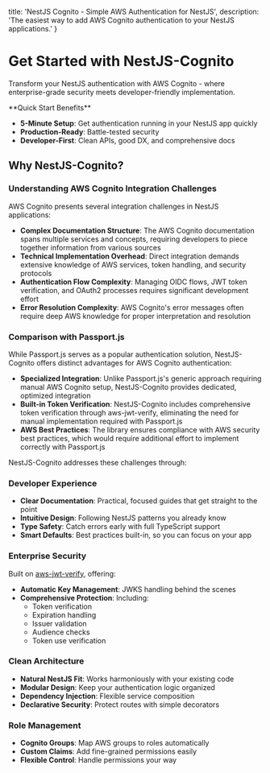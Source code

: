   title: 'NestJS Cognito - Simple AWS Authentication for NestJS',
  description: 'The easiest way to add AWS Cognito authentication to your NestJS applications.'
}

# Get Started with NestJS-Cognito

Transform your NestJS authentication with AWS Cognito - where enterprise-grade security meets developer-friendly implementation.

<Note>
**Quick Start Benefits**

- **5-Minute Setup**: Get authentication running in your NestJS app quickly
- **Production-Ready**: Battle-tested security
- **Developer-First**: Clean APIs, good DX, and comprehensive docs
</Note>

## Why NestJS-Cognito?

### Understanding AWS Cognito Integration Challenges

AWS Cognito presents several integration challenges in NestJS applications:

- **Complex Documentation Structure**: The AWS Cognito documentation spans multiple services and concepts, requiring developers to piece together information from various sources
- **Technical Implementation Overhead**: Direct integration demands extensive knowledge of AWS services, token handling, and security protocols
- **Authentication Flow Complexity**: Managing OIDC flows, JWT token verification, and OAuth2 processes requires significant development effort
- **Error Resolution Complexity**: AWS Cognito's error messages often require deep AWS knowledge for proper interpretation and resolution

### Comparison with Passport.js

While Passport.js serves as a popular authentication solution, NestJS-Cognito offers distinct advantages for AWS Cognito authentication:

- **Specialized Integration**: Unlike Passport.js's generic approach requiring manual AWS Cognito setup, NestJS-Cognito provides dedicated, optimized integration
- **Built-in Token Verification**: NestJS-Cognito includes comprehensive token verification through aws-jwt-verify, eliminating the need for manual implementation required with Passport.js
- **AWS Best Practices**: The library ensures compliance with AWS security best practices, which would require additional effort to implement correctly with Passport.js

NestJS-Cognito addresses these challenges through:

### Developer Experience

- **Clear Documentation**: Practical, focused guides that get straight to the point
- **Intuitive Design**: Following NestJS patterns you already know
- **Type Safety**: Catch errors early with full TypeScript support
- **Smart Defaults**: Best practices built-in, so you can focus on your app

### Enterprise Security

Built on [aws-jwt-verify](https://github.com/awslabs/aws-jwt-verify), offering:

- **Automatic Key Management**: JWKS handling behind the scenes
- **Comprehensive Protection**: Including:
  - Token verification
  - Expiration handling
  - Issuer validation
  - Audience checks
  - Token use verification

### Clean Architecture

- **Natural NestJS Fit**: Works harmoniously with your existing code
- **Modular Design**: Keep your authentication logic organized
- **Dependency Injection**: Flexible service composition
- **Declarative Security**: Protect routes with simple decorators

### Role Management

- **Cognito Groups**: Map AWS groups to roles automatically
- **Custom Claims**: Add fine-grained permissions easily
- **Flexible Control**: Handle permissions your way
